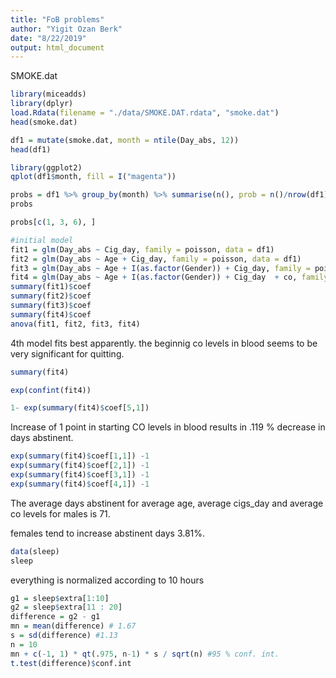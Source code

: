 ```yaml
---
title: "FoB problems"
author: "Yigit Ozan Berk"
date: "8/22/2019"
output: html_document
---
```


SMOKE.dat

```r
library(miceadds)
library(dplyr)
load.Rdata(filename = "./data/SMOKE.DAT.rdata", "smoke.dat")
head(smoke.dat)
```

```r
df1 = mutate(smoke.dat, month = ntile(Day_abs, 12))
head(df1)
```

```r
library(ggplot2)
qplot(df1$month, fill = I("magenta"))
```

```r
probs = df1 %>% group_by(month) %>% summarise(n(), prob = n()/nrow(df1))
probs
```

```r
probs[c(1, 3, 6), ]
```

```r
#initial model
fit1 = glm(Day_abs ~ Cig_day, family = poisson, data = df1)
fit2 = glm(Day_abs ~ Age + Cig_day, family = poisson, data = df1)
fit3 = glm(Day_abs ~ Age + I(as.factor(Gender)) + Cig_day, family = poisson, data = df1)
fit4 = glm(Day_abs ~ Age + I(as.factor(Gender)) + Cig_day  + co, family = poisson, data = df1)
summary(fit1)$coef
summary(fit2)$coef
summary(fit3)$coef
summary(fit4)$coef
anova(fit1, fit2, fit3, fit4)
```

4th model fits best apparently. the beginnig co levels in blood seems to be very significant for quitting.

```r
summary(fit4)

```

```r
exp(confint(fit4))
```

```r
1- exp(summary(fit4)$coef[5,1])
```

Increase of 1 point in starting CO levels in blood results in .119 % decrease in days abstinent.
```r
exp(summary(fit4)$coef[1,1]) -1
exp(summary(fit4)$coef[2,1]) -1
exp(summary(fit4)$coef[3,1]) -1
exp(summary(fit4)$coef[4,1]) -1
```

The average days abstinent for average age, average cigs_day and average co levels for males is 71.

females tend to increase abstinent days 3.81%.


```r
data(sleep)
sleep
```

everything is normalized according to 10 hours

```r
g1 = sleep$extra[1:10]
g2 = sleep$extra[11 : 20]
difference = g2 - g1
mn = mean(difference) # 1.67
s = sd(difference) #1.13
n = 10
mn + c(-1, 1) * qt(.975, n-1) * s / sqrt(n) #95 % conf. int.
t.test(difference)$conf.int
```



